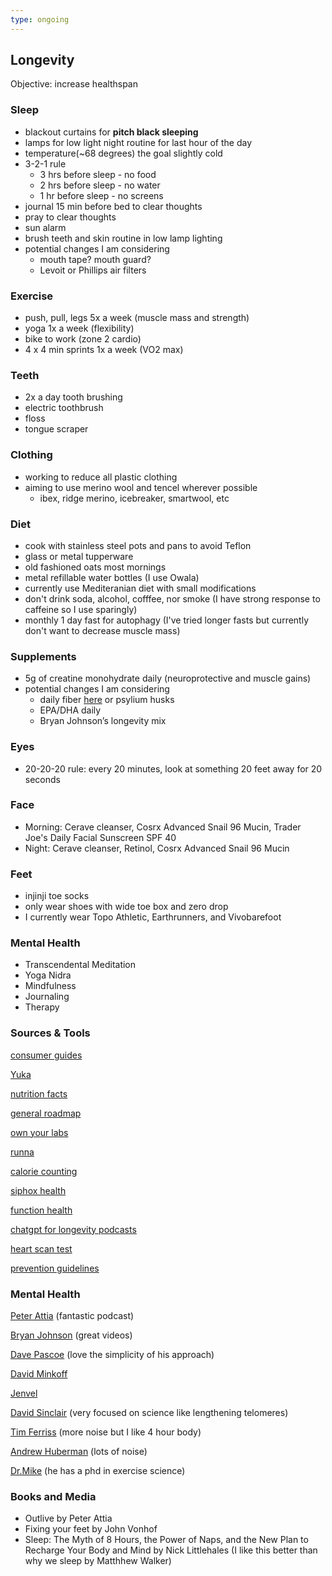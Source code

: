 ```yaml
---
type: ongoing
---
```


## Longevity

Objective: increase healthspan

### Sleep
- blackout curtains for **pitch black sleeping**
- lamps for low light night routine for last hour of the day
- temperature(~68 degrees) the goal slightly cold
- 3-2-1 rule
    - 3 hrs before sleep - no food
    - 2 hrs before sleep - no water
    - 1 hr before sleep - no screens
- journal 15 min before bed to clear thoughts
- pray to clear thoughts
- sun alarm
- brush teeth and skin routine in low lamp lighting
- potential changes I am considering
    - mouth tape? mouth guard?
    - Levoit or Phillips air filters

### Exercise
- push, pull, legs 5x a week (muscle mass and strength)
- yoga 1x a week (flexibility)
- bike to work (zone 2 cardio)
- 4 x 4 min sprints 1x a week (VO2 max)

### Teeth
- 2x a day tooth brushing
- electric toothbrush
- floss
- tongue scraper

### Clothing
- working to reduce all plastic clothing
- aiming to use merino wool and tencel wherever possible
    - ibex, ridge merino, icebreaker, smartwool, etc

### Diet
- cook with stainless steel pots and pans to avoid Teflon
- glass or metal tupperware
- old fashioned oats most mornings
- metal refillable water bottles (I use Owala)
- currently use Mediteranian diet with small modifications
- don't drink soda, alcohol, cofffee, nor smoke (I have strong response to caffeine so I use sparingly)
- monthly 1 day fast for autophagy (I've tried longer fasts but currently don't want to decrease muscle mass)

### Supplements
- 5g of creatine monohydrate daily (neuroprotective and muscle gains)
- potential changes I am considering
    - daily fiber [here](https://www.amazon.com/NutriSource-Supplement-Powder-Unflavored-Canister/dp/B00CJB9JO6/) or psylium husks
    - EPA/DHA daily
    - Bryan Johnson’s longevity mix

### Eyes
- 20-20-20 rule: every 20 minutes, look at something 20 feet away for 20 seconds

### Face
- Morning: Cerave cleanser, Cosrx Advanced Snail 96 Mucin, Trader Joe's Daily Facial Sunscreen SPF 40 
- Night: Cerave cleanser, Retinol, Cosrx Advanced Snail 96 Mucin

### Feet
- injinji toe socks
- only wear shoes with wide toe box and zero drop
- I currently wear Topo Athletic, Earthrunners, and Vivobarefoot

### Mental Health
- Transcendental Meditation
- Yoga Nidra
- Mindfulness
- Journaling
- Therapy

### Sources & Tools

[consumer guides](https://www.ewg.org/consumer-guides)

[Yuka](https://yuka.io/en/)

[nutrition facts](https://nutritionfacts.org/topics/longevity/)

[general roadmap](https://drstanfield.com/pages/roadmap)

[own your labs](https://ownyourlabs.com/shop-oyl/)

[runna](https://www.runna.com/)

[calorie counting](https://cronometer.com/)

[siphox health](https://siphoxhealth.com/)

[function health](https://functionhealth.com/)

[chatgpt for longevity podcasts](https://podcast-gpt-podcastgpt.koyeb.app/)

[heart scan test](https://sorinmedicalny.com)

[prevention guidelines](https://www.uspreventiveservicestaskforce.org/webview/#!/)

### Mental Health
[Peter Attia](http://davepascoe.net) (fantastic podcast)

[Bryan Johnson](https://protocol.bryanjohnson.com) (great videos)

[Dave Pascoe](http://davepascoe.net) (love the simplicity of his approach)

[David Minkoff](https://www.institutereg.com/routine.html)

[Jenvel](https://www.jenvel.co)

[David Sinclair](https://en.wikipedia.org/wiki/David_A._Sinclair) (very focused on science like lengthening telomeres)

[Tim Ferriss](https://tim.blog/podcast/) (more noise but I like 4 hour body)

[Andrew Huberman](https://www.hubermanlab.com) (lots of noise)

[Dr.Mike](https://www.youtube.com/@RenaissancePeriodization) (he has a phd in exercise science)

### Books and Media
- Outlive by Peter Attia
- Fixing your feet by John Vonhof
- Sleep: The Myth of 8 Hours, the Power of Naps, and the New Plan to Recharge Your Body and Mind by Nick Littlehales (I like this better than why we sleep by Matthhew Walker)

